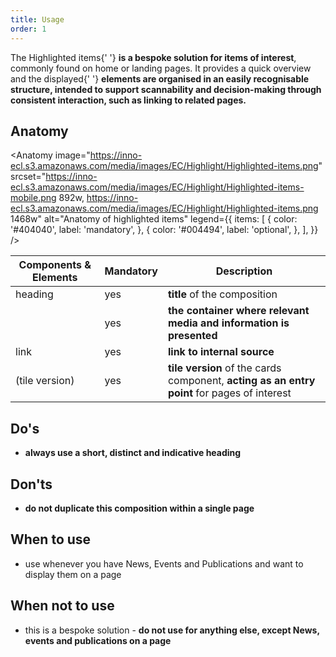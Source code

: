 ```yaml
---
title: Usage
order: 1
---
```



<Paragraph size="lead">
  The Highlighted items{' '}
  <strong>is a bespoke solution for items of interest</strong>, commonly found
  on home or landing pages. It provides a quick overview and the displayed{' '}
  <strong>
    elements are organised in an easily recognisable structure, intended to
    support scannability and decision-making through consistent interaction,
    such as linking to related pages.
  </strong>
</Paragraph>

## Anatomy

<Anatomy
  image="https://inno-ecl.s3.amazonaws.com/media/images/EC/Highlight/Highlighted-items.png"
  srcset="https://inno-ecl.s3.amazonaws.com/media/images/EC/Highlight/Highlighted-items-mobile.png 892w, https://inno-ecl.s3.amazonaws.com/media/images/EC/Highlight/Highlighted-items.png 1468w"
  alt="Anatomy of highlighted items"
  legend={{
    items: [
      {
        color: '#404040',
        label: 'mandatory',
      },
      {
        color: '#004494',
        label: 'optional',
      },
    ],
  }}
/>

| Components & Elements                                                   | Mandatory | Description                                                                                 |
| ----------------------------------------------------------------------- | --------- | ------------------------------------------------------------------------------------------- |
| heading                                                                 | yes       | **title** of the composition                                                                |
| <Link to="/ec/compositions/content-item/usage/" label="content item" /> | yes       | **the container where relevant media and information is presented**                         |
| link                                                                    | yes       | **link to internal source**                                                                 |
| <Link to="/ec/components/card/usage/" label="card" /> (tile version)    | yes       | **tile version** of the cards component, **acting as an entry point** for pages of interest |

## Do's

- **always use a short, distinct and indicative heading**

## Don'ts

- **do not duplicate this composition within a single page**

## When to use

- use whenever you have News, Events and Publications and want to display them on a page

## When not to use

- this is a bespoke solution - **do not use for anything else, except News, events and publications on a page**

